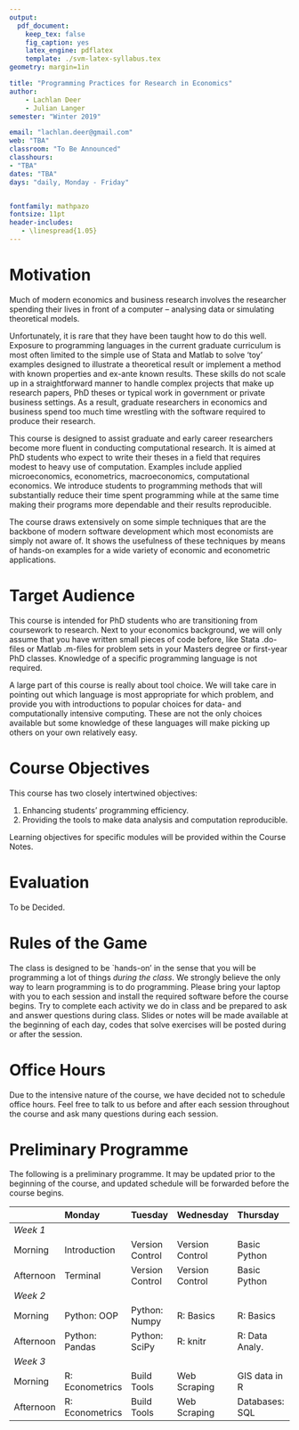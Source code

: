 ```yaml
---
output:
  pdf_document:
    keep_tex: false
    fig_caption: yes
    latex_engine: pdflatex
    template: ./svm-latex-syllabus.tex
geometry: margin=1in

title: "Programming Practices for Research in Economics"
author:
    - Lachlan Deer
    - Julian Langer
semester: "Winter 2019"

email: "lachlan.deer@gmail.com"
web: "TBA"
classroom: "To Be Announced"
classhours:
- "TBA"
dates: "TBA"
days: "daily, Monday - Friday"


fontfamily: mathpazo
fontsize: 11pt
header-includes:
   - \linespread{1.05}
---
```


# Motivation

Much of modern economics and business research involves the researcher spending their lives in front of a computer -- analysing data or simulating theoretical models.

Unfortunately, it is rare that they have been taught how to do this well.
Exposure to programming languages in the current graduate curriculum is most often limited to the simple use of Stata and Matlab to solve 'toy' examples designed to illustrate a theoretical result or implement a method with known properties and ex-ante known results.
These skills do not scale up in a straightforward manner to handle complex projects that make up research papers, PhD theses or typical work in government or private business settings.
As a result, graduate researchers in economics and business spend too much time wrestling with the software required to produce their research.

This course is designed to assist graduate and early career researchers become more fluent in conducting computational research.
It is aimed at PhD students who expect to write their theses in a field that requires modest to heavy use of computation.
Examples include applied microeconomics, econometrics, macroeconomics, computational economics.
We introduce students to programming methods that will substantially reduce their time spent programming while at the same time making their programs more dependable and their results reproducible.

The course draws extensively on some simple techniques that are the backbone of modern software development which most economists
are simply not aware of.
It shows the usefulness of these techniques by means of hands-on examples for a wide variety of economic and econometric applications.

# Target Audience

This course is intended for PhD students who are transitioning from coursework to research.
Next to your economics background, we will only assume that you have written small pieces of code before, like Stata .do-files or Matlab .m-files for problem sets in your Masters degree or first-year PhD classes.
Knowledge of a specific programming language is not required.

A large part of this course is really about tool choice.
We will take care in pointing out which language is most appropriate for which problem, and provide you with introductions to popular choices for data- and computationally intensive computing.
These are not the only choices available but some knowledge of these languages will make picking up others on your own relatively easy.

#  Course Objectives
This course has two closely intertwined objectives:

1. Enhancing students' programming efficiency.
2. Providing the tools to make data analysis and computation reproducible.

Learning objectives for specific modules will be provided within the Course Notes.

# Evaluation

To be Decided.
<!-- The course is evaluated on a pass/fail basis. There will be a final assignment that is due four weeks after the course concludes. This assignment will count 100\%. More information will be provided before the course begins. -->

# Rules of the Game

The class is designed to be `hands-on' in the sense that you will be programming a lot of things *during the class*.
We strongly believe the only way to learn programming is to do programming.
Please bring your laptop with you to each session and install the required software before the course begins.
Try to complete each activity we do in class and be prepared to ask and answer questions during class.
Slides or notes will be made available at the beginning of each day, codes that solve exercises will be posted during or after the session.

# Office Hours

Due to the intensive nature of the course, we have decided not to schedule office hours.
Feel free to talk to us before and after each session throughout the course and ask many questions during each session.


<!-- # Times and Locations

* Dates: Daily from August 28th until September 15th (excluding weekends)
* Morning Session: 9.30 - 12.30
* Afternoon Session: 14.00 - 17.00
* Location: TBA -->

# Preliminary Programme

The following is a preliminary programme.
It may be updated prior to the beginning of the course, and updated schedule will be forwarded before the course begins.

              Monday            Tuesday           Wednesday         Thursday         Friday
  ----------- ----------------- ----------------- ----------------- ---------------- ---------------
  *Week 1*
  Morning     Introduction      Version Control   Version Control   Basic Python     Basic Python
  Afternoon   Terminal          Version Control   Version Control   Basic Python     Basic Python
  *Week 2*
  Morning     Python: OOP       Python: Numpy     R: Basics         R: Basics        R: Plotting
  Afternoon   Python: Pandas    Python: SciPy     R: knitr          R: Data Analy.   Advanced R
  *Week 3*
  Morning     R: Econometrics   Build Tools       Web Scraping      GIS data in R    Clean Code
  Afternoon   R: Econometrics   Build Tools       Web Scraping      Databases: SQL   Code Optimiz.
